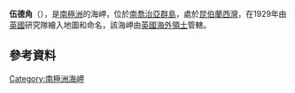 {{coord|54|11|S|36|36|W|display=title}}

'''伍德角'''（{{lang-en|Wood Point}}），是[[南極洲|南極洲]]的海岬，位於[[南喬治亞群島|南喬治亞群島]]，處於[[昆伯蘭西灣|昆伯蘭西灣]]，在1929年由[[英國|英國]]研究隊繪入地圖和命名，該海岬由[[英國海外領土|英國海外領土]]管轄。

==參考資料==
{{usgs-gazetteer}}

{{Antarctica-geo-stub}}
[[Category:南極洲海岬|Category:南極洲海岬]]